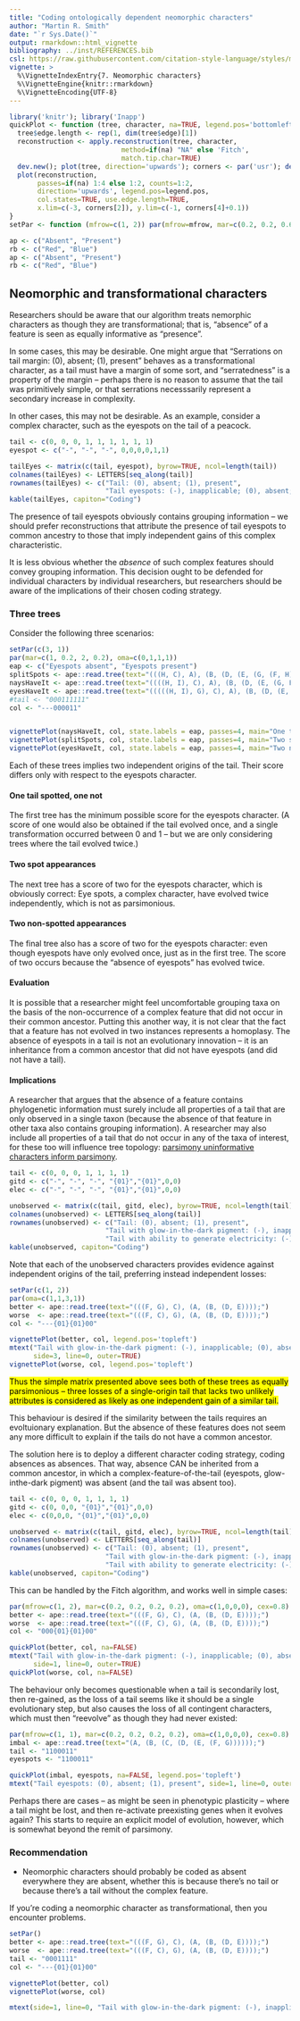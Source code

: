 ```yaml
---
title: "Coding ontologically dependent neomorphic characters"
author: "Martin R. Smith"
date: "`r Sys.Date()`"
output: rmarkdown::html_vignette
bibliography: ../inst/REFERENCES.bib
csl: https://raw.githubusercontent.com/citation-style-language/styles/master/apa-old-doi-prefix.csl
vignette: >
  %\VignetteIndexEntry{7. Neomorphic characters}
  %\VignetteEngine{knitr::rmarkdown}
  %\VignetteEncoding{UTF-8}
---
```

```R
library('knitr'); library('Inapp')
quickPlot <- function (tree, character, na=TRUE, legend.pos='bottomleft') {
  tree$edge.length <- rep(1, dim(tree$edge)[1])
  reconstruction <- apply.reconstruction(tree, character, 
                            method=if(na) "NA" else 'Fitch',
                            match.tip.char=TRUE)
  dev.new(); plot(tree, direction='upwards'); corners <- par('usr'); dev.off()
  plot(reconstruction,
       passes=if(na) 1:4 else 1:2, counts=1:2, 
       direction='upwards', legend.pos=legend.pos,
       col.states=TRUE, use.edge.length=TRUE, 
       x.lim=c(-3, corners[2]), y.lim=c(-1, corners[4]+0.1))
}
setPar <- function (mfrow=c(1, 2)) par(mfrow=mfrow, mar=c(0.2, 0.2, 0.66, 0.2), oma=c(1,0,0,0), cex=0.7)

ap <- c("Absent", "Present")
rb <- c("Red", "Blue")
ap <- c("Absent", "Present")
rb <- c("Red", "Blue")
```

## Neomorphic and transformational characters

Researchers should be aware that our algorithm treats nemorphic characters as though they are transformational; that is, "absence" of a feature is seen as equally informative as "presence".

In some cases, this may be desirable. One might argue that "Serrations on tail margin: (0), absent; (1), present" behaves as a transformational character, as a tail must have a margin of some sort, and "serratedness" is a property of the margin -- perhaps there is 
no reason to assume that the tail was primitively simple, or that serrations necesssarily represent a secondary increase in complexity.

In other cases, this may not be desirable.  As an example, consider a complex character, such as the eyespots on the tail of a peacock.  

```r

tail <- c(0, 0, 0, 1, 1, 1, 1, 1, 1)
eyespot <- c("-", "-", "-", 0,0,0,0,1,1)

tailEyes <- matrix(c(tail, eyespot), byrow=TRUE, ncol=length(tail))
colnames(tailEyes) <- LETTERS[seq_along(tail)]
rownames(tailEyes) <- c("Tail: (0), absent; (1), present",
                        "Tail eyespots: (-), inapplicable; (0), absent; (1), present")
kable(tailEyes, capiton="Coding")
```

The presence of tail eyespots obviously contains grouping information -- we
should prefer reconstructions that attribute the presence of tail eyespots to 
common ancestry to those that imply independent gains of this complex characteristic.

It is less obvious whether the _absence_ of such complex features should convey grouping information.  This decision ought to be defended for individual characters by individual researchers, but researchers should be aware of the implications of their chosen coding strategy.

### Three trees

Consider the following three scenarios:

```R
setPar(c(3, 1))
par(mar=c(1, 0.2, 2, 0.2), oma=c(0,1,1,1))
eap <- c("Eyespots absent", "Eyespots present")
splitSpots <- ape::read.tree(text="(((H, C), A), (B, (D, (E, (G, (F, H))))));")
naysHaveIt <- ape::read.tree(text="((((H, I), C), A), (B, (D, (E, (G, F)))));", legend.pos='topleft')
eyesHaveIt <- ape::read.tree(text="(((((H, I), G), C), A), (B, (D, (E, F))));")
#tail <- "000111111"
col <- "---000011"


vignettePlot(naysHaveIt, col, state.labels = eap, passes=4, main="One tail spotted, one not")
vignettePlot(splitSpots, col, state.labels = eap, passes=4, main="Two spot appearances")
vignettePlot(eyesHaveIt, col, state.labels = eap, passes=4, main="Two non-spotted appearances")

```

Each of these trees implies two independent origins of the tail.  Their score differs only with respect to the eyespots character.

#### One tail spotted, one not
The first tree has the minimum possible score for the eyespots character.  (A score of one would also be obtained if the tail evolved once, and a single transformation occurred between 0 and 1 -- but we are only considering trees where the tail evolved twice.)  

#### Two spot appearances
The next tree has a score of two for the eyespots character, which is obviously correct: Eye spots, a complex character, have evolved twice independently, which is not as parsimonious.

#### Two non-spotted appearances
The final tree also has a score of two for the eyespots character: even though eyespots have only evolved once, just as in the first tree.  The score of two occurs because the "absence of eyespots" has evolved twice.  

#### Evaluation
It is possible that a researcher might feel uncomfortable grouping taxa on the basis of the non-occurrence of a complex feature that did not occur in their common ancestor.  Putting this another way, it is not clear that the fact that a feature has not evolved in two instances represents a homoplasy.  The absence of eyespots in a tail is not an evolutionary innovation -- it is an inheritance from a common ancestor that did not have eyespots (and did not have a tail).

#### Implications
A researcher that argues that the absence of a feature contains phylogenetic information must surely include all properties of a tail that are only observed in a single taxon (because the absence of that feature in other taxa also contains grouping information).  A researcher may also include all properties of a tail that do not occur in any of the taxa of interest, for these too will influence tree topology: [parsimony uninformative characters inform
parsimony](CodingData.html).


```r
tail <- c(0, 0, 0, 1, 1, 1, 1)
gitd <- c("-", "-", "-", "{01}","{01}",0,0)
elec <- c("-", "-", "-", "{01}","{01}",0,0)

unobserved <- matrix(c(tail, gitd, elec), byrow=TRUE, ncol=length(tail))
colnames(unobserved) <- LETTERS[seq_along(tail)]
rownames(unobserved) <- c("Tail: (0), absent; (1), present",
                        "Tail with glow-in-the-dark pigment: (-), inapplicable; (0), absent; (1), present",
                        "Tail with ability to generate electricity: (-), inapplicable; (0), absent; (1), present")
kable(unobserved, capiton="Coding")
```

Note that each of the unobserved characters provides evidence against independent origins of the tail, preferring instead independent losses:

```R
setPar(c(1, 2))
par(oma=c(1,1,3,1))
better <- ape::read.tree(text="(((F, G), C), (A, (B, (D, E))));")
worse  <- ape::read.tree(text="(((F, C), G), (A, (B, (D, E))));")
col <- "---{01}{01}00"

vignettePlot(better, col, legend.pos='topleft')
mtext("Tail with glow-in-the-dark pigment: (-), inapplicable; (0), absent; (1), present",
      side=3, line=0, outer=TRUE)
vignettePlot(worse, col, legend.pos='topleft')

```

<mark>Thus the simple matrix presented above sees both of these trees as equally parsimonious -- three losses of a single-origin tail that lacks two unlikely attributes is considered as likely as one independent gain of a similar tail.</mark> <!-- I may need to tweak these trees-->

This behaviour is desired if the similarity between the tails requires an evoltuionary explanation.  But the absence of these features does not seem any more difficult to explain if the tails do not have a common ancestor.

The solution here is to deploy a different character coding strategy, coding absences as absences.  That way, absence CAN be inherited from a common ancestor, in which a complex-feature-of-the-tail (eyespots, glow-inthe-dark pigment) was absent (and the tail was absent too).

```r

tail <- c(0, 0, 0, 1, 1, 1, 1)
gitd <- c(0, 0,0, "{01}","{01}",0,0)
elec <- c(0,0,0, "{01}","{01}",0,0)

unobserved <- matrix(c(tail, gitd, elec), byrow=TRUE, ncol=length(tail))
colnames(unobserved) <- LETTERS[seq_along(tail)]
rownames(unobserved) <- c("Tail: (0), absent; (1), present",
                        "Tail with glow-in-the-dark pigment: (-), inapplicable; (0), absent; (1), present",
                        "Tail with ability to generate electricity: (-), inapplicable; (0), absent; (1), present")
kable(unobserved, capiton="Coding")
```

This can be handled by the Fitch algorithm, and works well in simple cases:

```R
par(mfrow=c(1, 2), mar=c(0.2, 0.2, 0.2, 0.2), oma=c(1,0,0,0), cex=0.8)
better <- ape::read.tree(text="(((F, G), C), (A, (B, (D, E))));")
worse  <- ape::read.tree(text="(((F, C), G), (A, (B, (D, E))));")
col <- "000{01}{01}00"

quickPlot(better, col, na=FALSE)
mtext("Tail with glow-in-the-dark pigment: (-), inapplicable; (0), absent; (1), present",
      side=1, line=0, outer=TRUE)
quickPlot(worse, col, na=FALSE)

```

The behaviour only becomes questionable when a tail is secondarily lost, then re-gained, as the loss of a tail seems like it should be a single evolutionary step, but also causes the loss of all contingent characters, which must then "reevolve" as though they had never existed:

```R
par(mfrow=c(1, 1), mar=c(0.2, 0.2, 0.2, 0.2), oma=c(1,0,0,0), cex=0.8)
imbal <- ape::read.tree(text="(A, (B, (C, (D, (E, (F, G))))));")
tail <- "1100011"
eyespots <- "1100011"

quickPlot(imbal, eyespots, na=FALSE, legend.pos='topleft')
mtext("Tail eyespots: (0), absent; (1), present", side=1, line=0, outer=TRUE)


```

Perhaps there are cases -- as might be seen in phenotypic plasticity -- where a tail might be lost, and then re-activate preexisting genes when it evolves again?  This starts to require an explicit model of evolution, however, which is somewhat beyond the remit of parsimony.

### Recommendation
- Neomorphic characters should probably be coded as absent everywhere they are absent, whether this is because there's no tail or because there's a tail without the complex feature.



If you're coding a neomorphic character as transformational, then you encounter problems.

```R
setPar()
better <- ape::read.tree(text="(((F, G), C), (A, (B, (D, E))));")
worse  <- ape::read.tree(text="(((F, C), G), (A, (B, (D, E))));")
tail <- "0001111"
col <- "---{01}{01}00"

vignettePlot(better, col)
vignettePlot(worse, col)

mtext(side=1, line=0, "Tail with glow-in-the-dark pigment: (-), inapplicable; (0), absent; (1), present", cex=0.8, outer=TRUE)

```

